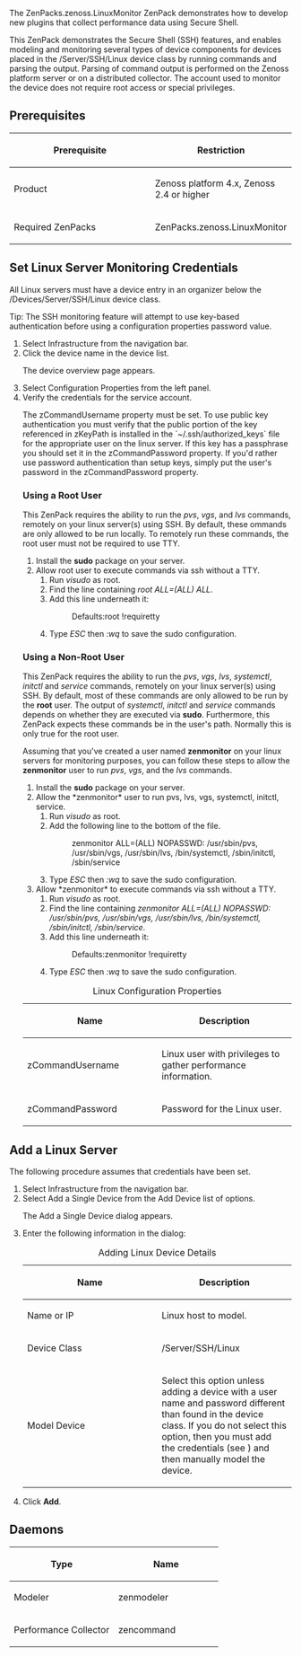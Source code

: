 The <span class="zenpack">ZenPacks.zenoss.LinuxMonitor</span> ZenPack demonstrates how to develop new plugins that collect performance data using Secure Shell.


This ZenPack demonstrates the Secure Shell (SSH) features, and enables modeling and monitoring several types of device components for devices placed in the <span class="ph filepath">/Server/SSH/Linux</span> device class by running commands and parsing the output. Parsing of command output is performed on the <span class="ph">Zenoss platform</span> server or on a distributed collector. The account used to monitor the device does not require root access or special privileges.


== Prerequisites ==


{| class="wikitable"
!width="50%"|Prerequisite
!width="50%"|Restriction
|-
|Product
|<span class="ph">Zenoss platform</span> 4.x, Zenoss 2.4 or higher
|-
|Required ZenPacks
|ZenPacks.zenoss.LinuxMonitor
|}


== Set Linux Server Monitoring Credentials ==


All Linux servers must have a device entry in an organizer below the <span class="ph filepath">/Devices/Server/SSH/Linux</span> device class.


<span class="tiptitle">Tip:</span>
The SSH monitoring feature will attempt to use key-based authentication before using a configuration properties password value.


<ol>
<li>Select Infrastructure from the navigation bar.
</li>
<li>Click the device name in the device list.

The device overview page appears.
</li>
<li>Select Configuration Properties from the left panel.
</li>
<li>Verify the credentials for the service account.

The zCommandUsername property must be set. To use public key authentication you must verify that the public portion of the key referenced in zKeyPath is installed in the `~/.ssh/authorized_keys` file for the appropriate user on the linux server. If this key has a passphrase you should set it in the zCommandPassword property. If you'd rather use password authentication than setup keys, simply put the user's password in the zCommandPassword property.

=== Using a Root User ===
This ZenPack requires the ability to run the ''pvs'', ''vgs'', and ''lvs'' commands, remotely on your linux server(s) using SSH. By default, these ommands are only allowed to be run locally. To remotely run these commands, the root user must not be required to use TTY.

# Install the '''sudo''' package on your server.
# Allow root user to execute commands via ssh without a TTY.
## Run ''visudo'' as root.
## Find the line containing ''root    ALL=(ALL)       ALL''.
## Add this line underneath it:
##: Defaults:root        !requiretty
## Type ''ESC'' then '':wq'' to save the sudo configuration.


=== Using a Non-Root User ===
This ZenPack requires the ability to run the ''pvs'', ''vgs'', ''lvs'', ''systemctl'', ''initctl'' and ''service'' commands, remotely on your linux server(s) using SSH. By default, most of these commands are only allowed to be run by the '''root''' user. The output of ''systemctl'', ''initctl'' and ''service'' commands depends on whether they are executed via '''sudo'''. Furthermore, this ZenPack expects these commands be in the user's path. Normally this is only true for the root user.

Assuming that you've created a user named '''zenmonitor''' on your linux servers for monitoring purposes, you can follow these steps to allow the '''zenmonitor''' user to run ''pvs'', ''vgs'',  and the ''lvs'' commands.

# Install the '''sudo''' package on your server.
# Allow the *zenmonitor* user to run pvs, lvs, vgs, systemctl, initctl, service.
## Run ''visudo'' as root.
## Add the following line to the bottom of the file.
##: zenmonitor ALL=(ALL) NOPASSWD: /usr/sbin/pvs, /usr/sbin/vgs, /usr/sbin/lvs, /bin/systemctl, /sbin/initctl, /sbin/service
## Type ''ESC'' then '':wq'' to save the sudo configuration.
# Allow *zenmonitor* to execute commands via ssh without a TTY.
## Run ''visudo'' as root.
## Find the line containing ''zenmonitor ALL=(ALL) NOPASSWD: /usr/sbin/pvs, /usr/sbin/vgs, /usr/sbin/lvs, /bin/systemctl, /sbin/initctl, /sbin/service''.
## Add this line underneath it:
##: Defaults:zenmonitor        !requiretty
## Type ''ESC'' then '':wq'' to save the sudo configuration.


{| class="wikitable"
|+ <span class="tablecap"><span class="tablecap">Linux Configuration Properties</span></span>
!width="50%"|Name
!width="50%"|Description
|-
|zCommandUsername

|Linux user with privileges to gather performance information.

|-
|zCommandPassword

|Password for the Linux user.

|}


</li></ol>


== Add a Linux Server ==


The following procedure assumes that credentials have been set.


<ol>
<li>Select Infrastructure from the navigation bar.
</li>
<li>Select Add a Single Device from the Add Device list of options.

The Add a Single Device dialog appears.
</li>
<li>Enter the following information in the dialog:


{| class="wikitable"
|+ <span class="tablecap"><span class="tablecap">Adding Linux Device Details</span></span>
!width="50%"|Name
!width="50%"|Description
|-
|Name or IP

|Linux host to model.

|-
|Device Class

|<span class="ph filepath">/Server/SSH/Linux</span>

|-
|Model Device

|Select this option unless adding a device with a user name and password different than found in the device class. If you do not select this option, then you must add the credentials (see ) and then manually model the device.

|}


</li>
<li>Click '''Add'''.
</li></ol>


== Daemons ==


{| class="wikitable"
!width="50%"|Type
!width="50%"|Name
|-
|Modeler
|<span class="keyword cmdname">zenmodeler</span>
|-
|Performance Collector
|<span class="keyword cmdname">zencommand</span>
|}